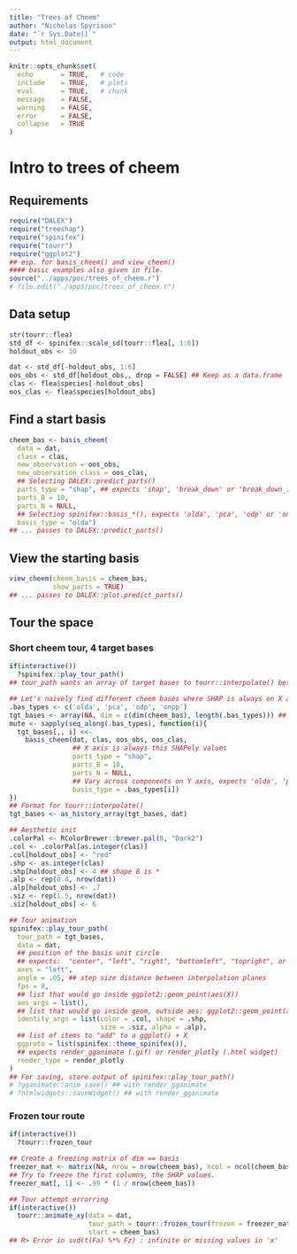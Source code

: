 ```yaml
---
title: "Trees of Cheem"
author: "Nicholas Spyrison"
date: "`r Sys.Date()`"
output: html_document
---
```

<!--   #rmarkdown::html_vignette -->
<!-- # vignette: > -->
<!-- #   %\VignetteIndexEntry{spinifex} -->
<!-- #   %\VignetteEngine{knitr::rmarkdown} -->
<!-- #   %\VignetteEncoding{UTF-8}{inputenc} -->
<!-- #   \usepackage[utf8]{inputenc} -->

<!-- #Example vignette: 
https://github.com/njtierney/naniar/blob/master/vignettes/getting-started-w-naniar.Rmd -->
```r
knitr::opts_chunk$set(
  echo       = TRUE,   # code
  include    = TRUE,   # plots
  eval       = TRUE,   # chunk
  message    = FALSE,
  warning    = FALSE,
  error      = FALSE,
  collapse   = TRUE
)
```

# Intro to trees of cheem

## Requirements

```R
require("DALEX")
require("treeshap")
require("spinifex")
require("tourr")
require("ggplot2")
## esp. for basis_cheem() and view_cheem()
#### basic examples also given in file.
source("../apps/poc/trees_of_cheem.r") 
# file.edit("./apps/poc/trees_of_cheem.r")
```

## Data setup

```R
str(tourr::flea)
std_df <- spinifex::scale_sd(tourr::flea[, 1:6])
holdout_obs <- 10

dat <- std_df[-holdout_obs, 1:6]
oos_obs <- std_df[holdout_obs,, drop = FALSE] ## Keep as a data.frame
clas <- flea$species[-holdout_obs]
oos_clas <- flea$species[holdout_obs]
```

## Find a start basis

```r
cheem_bas <- basis_cheem(
  data = dat,
  class = clas,
  new_observation = oos_obs,
  new_observation_class = oos_clas,
  ## Selecting DALEX::predict_parts()
  parts_type = "shap", ## expects 'shap', 'break_down' or 'break_down_interactions'
  parts_B = 10,
  parts_N = NULL,
  ## Selecting spinifex::basis_*(), expects 'olda', 'pca', 'odp' or 'onpp'
  basis_type = "olda")
## ... passes to DALEX::predict_parts()
```

## View the starting basis

```r
view_cheem(cheem_basis = cheem_bas,
           show_parts = TRUE) 
## ... passes to DALEX::plot.predict_parts()
```

## Tour the space

### Short cheem tour, 4 target bases

```r
if(interactive())
  ?spinifex::play_tour_path()
## tour_path wants an array of target bases to tourr::interpolate() between.

## Let's naively find different cheem bases where SHAP is always on X and we find different first components for Y.
.bas_types <- c('olda', 'pca', 'odp', 'onpp')
tgt_bases <- array(NA, dim = c(dim(cheem_bas), length(.bas_types))) ## init
mute <- sapply(seq_along(.bas_types), function(i){
  tgt_bases[,, i] <<- 
    basis_cheem(dat, clas, oos_obs, oos_clas,
                ## X axis is always this SHAPely values
                parts_type = "shap",
                parts_B = 10,
                parts_N = NULL,
                ## Vary across components on Y axis, expects 'olda', 'pca', 'odp' or 'onpp'
                basis_type = .bas_types[i])
})
## Format for tourr::interpolate() 
tgt_bases <- as_history_array(tgt_bases, dat)

## Aesthetic init
.colorPal <- RColorBrewer::brewer.pal(8, "Dark2")
.col <- .colorPal[as.integer(clas)]
.col[holdout_obs] <- "red"
.shp <- as.integer(clas)
.shp[holdout_obs] <- 4 ## shape 8 is *
.alp <- rep(0.4, nrow(dat))
.alp[holdout_obs] <- .7
.siz <- rep(1.5, nrow(dat))
.siz[holdout_obs] <- 6

## Tour animation
spinifex::play_tour_path(
  tour_path = tgt_bases, 
  data = dat,
  ## position of the basis unit circle
  ## expects:  "center", "left", "right", "bottomleft", "topright", or "off"
  axes = "left", 
  angle = .05, ## step size distance between interpolation planes 
  fps = 8, 
  ## list that would go inside ggplot2::geom_point(aes(X))
  aes_args = list(), 
  ## list that would go inside geom, outside aes: ggplot2::geom_point(aes(), X)
  identity_args = list(color = .col, shape = .shp,
                       size = .siz, alpha = .alp),
  ## list of items to "add" to a ggplot() + X
  ggproto = list(spinifex::theme_spinifex()),
  ## expects render_gganimate (.gif) or render_plotly (.html widget)
  render_type = render_plotly
)
## For saving, store output of spinifex::play_tour_path()
# ?gganimate::anim_save() ## with render_gganimate
# ?htmlwidgets::saveWidget() ## with render_gganimate
```

### Frozen tour route

```r
if(interactive())
  ?tourr::frozen_tour

## Create a freezing matrix of dim == basis
freezer_mat <- matrix(NA, nrow = nrow(cheem_bas), ncol = ncol(cheem_bas))
## Try to freeze the first columns, the SHAP values.
freezer_mat[, 1] <- .99 * (1 / nrow(cheem_bas))

## Tour attempt errorring 
if(interactive())
  tourr::animate_xy(data = dat,
                    tour_path = tourr::frozen_tour(frozen = freezer_mat),
                    start = cheem_bas)
## R> Error in svd(t(Fa) %*% Fz) : infinite or missing values in 'x'
```

